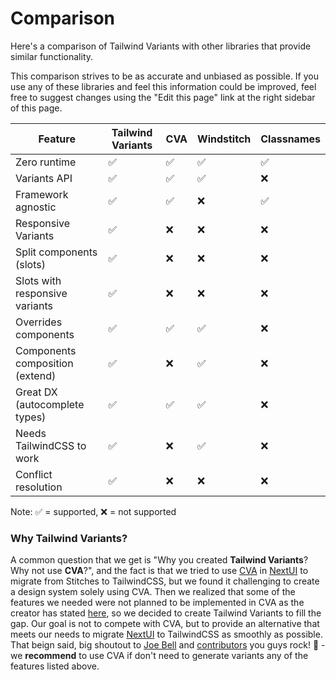 
# Comparison

Here's a comparison of Tailwind Variants with other libraries that provide similar functionality.

<Callout type="info">
  <div className="text-sm">
    This comparison strives to be as accurate and unbiased as possible. If you
    use any of these libraries and feel this information could be improved, feel
    free to suggest changes using the "Edit this page" link at the right sidebar
    of this page.
  </div>
</Callout>

| Feature                         | Tailwind Variants | CVA | Windstitch | Classnames |
| ------------------------------- | ----------------- | --- | ---------- | ---------- |
| Zero runtime                    | ✅                | ✅  | ✅         | ✅         |
| Variants API                    | ✅                | ✅  | ✅         | ❌         |
| Framework agnostic              | ✅                | ✅  | ❌         | ✅         |
| Responsive Variants             | ✅                | ❌  | ❌         | ❌         |
| Split components (slots)        | ✅                | ❌  | ❌         | ❌         |
| Slots with responsive variants  | ✅                | ❌  | ❌         | ❌         |
| Overrides components            | ✅                | ✅  | ✅         | ❌         |
| Components composition (extend) | ✅                | ❌  | ✅         | ❌         |
| Great DX (autocomplete types)   | ✅                | ✅  | ✅         | ❌         |
| Needs TailwindCSS to work       | ✅                | ❌  | ✅         | ❌         |
| Conflict resolution             | ✅                | ❌  | ❌         | ❌         |

Note:
✅ = supported, ❌ = not supported

### Why Tailwind Variants?

A common question that we get is "Why you created **Tailwind Variants**? Why not use **CVA**?", and the
fact is that we tried to use [CVA](https://github.com/joe-bell/cva) in [NextUI](https://nextui.org) to migrate from Stitches to TailwindCSS, but we found it challenging
to create a design system solely using CVA. Then we realized that some of the features we needed were not planned
to be implemented in CVA as the creator has stated [here](https://github.com/joe-bell/cva#how-can-i-create-responsive-variants-like-stitchesjs),
so we decided to create Tailwind Variants to fill the gap. Our goal is not to compete with CVA, but to provide an alternative that meets our needs
to migrate [NextUI](https://nextui.org) to TailwindCSS as smoothly as possible. That beign said, big shoutout to [Joe Bell](https://github.com/joe-bell)
and [contributors](https://github.com/joe-bell/cva/graphs/contributors) you guys rock! 🤘 - we **recommend** to use CVA if don't need to generate variants
any of the features listed above.
